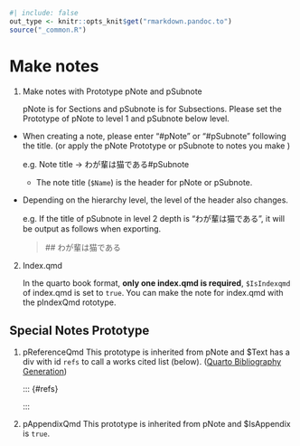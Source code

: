 ```r
#| include: false
out_type <- knitr::opts_knit$get("rmarkdown.pandoc.to")
source("_common.R")
```
# Make notes {#sec-make-notes }

1. Make notes with Prototype pNote and pSubnote

    pNote is for Sections and pSubnote is for Subsections.
Please set the Prototype of pNote to level 1 and pSubnote below level.
 * When creating a note, please enter "#pNote" or "#pSubnote" following the title. (or apply the pNote Prototype or pSubnote to notes you make )

    e.g. Note title -> わが輩は猫である#pSubnote

     * The note title (`$Name`) is the header for pNote or pSubnote.
 * Depending on the hierarchy level, the level of the header also changes.

     e.g. If the title of pSubnote in level 2 depth is "わが輩は猫である", it will be output as follows when exporting.

     > \#\# わが輩は猫である

2. Index.qmd

    In the quarto book format, **only one index.qmd is required**,  `$IsIndexqmd` of index.qmd is set to `true`.
You can make the note for index.qmd with the pIndexQmd rototype.



## Special Notes Prototype
1. pReferenceQmd
    This prototype is inherited from pNote and $Text has a div with id `refs` to call a works cited list (below). ([Quarto Bibliography Generation](https://quarto.org/docs/authoring/citations.html#bibliography-generation))

    \:\:\: {#refs}

    \:\:\:


2. pAppendixQmd
    This prototype is inherited from pNote and $IsAppendix is `true`.



